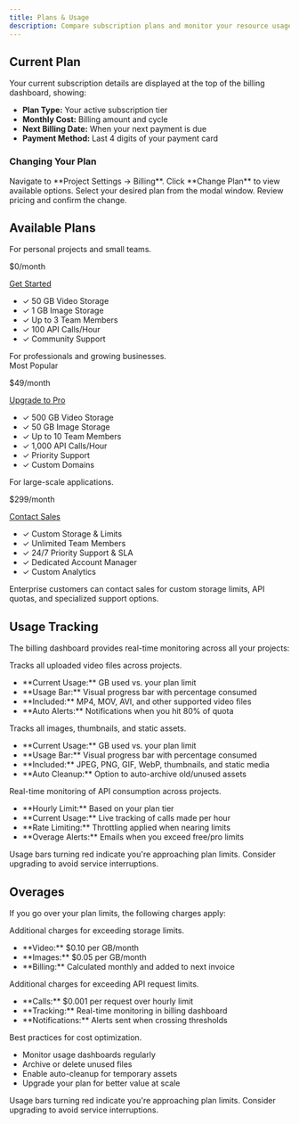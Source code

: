 ```yaml
---
title: Plans & Usage
description: Compare subscription plans and monitor your resource usage.
---
```




## Current Plan

Your current subscription details are displayed at the top of the billing dashboard, showing:

- **Plan Type:** Your active subscription tier
- **Monthly Cost:** Billing amount and cycle
- **Next Billing Date:** When your next payment is due
- **Payment Method:** Last 4 digits of your payment card

### Changing Your Plan

<Steps>
  <Step>
    Navigate to **Project Settings → Billing**.
  </Step>
  <Step>
    Click **Change Plan** to view available options.
  </Step>
  <Step>
    Select your desired plan from the modal window.
  </Step>
  <Step>
    Review pricing and confirm the change.
  </Step>
</Steps>

## Available Plans
<Columns cols={3}>
  <Card title="Free">
    For personal projects and small teams.
    <p className="mt-1 text-sm text-muted-foreground">$0<span
      className="text-base font-normal text-muted-foreground">/month</span></p>
    <a href="https://dash.rixl.com/signup"
       className="mt-4 block w-full rounded-md bg-secondary px-4 py-2 text-center text-sm font-medium text-secondary-foreground">Get
      Started</a>
    <ul className="mt-6 space-y-2 text-sm">
      <li>✓ 50 GB Video Storage</li>
      <li>✓ 1 GB Image Storage</li>
      <li>✓ Up to 3 Team Members</li>
      <li>✓ 100 API Calls/Hour</li>
      <li>✓ Community Support</li>
    </ul>
  </Card>

  <Card title="Pro">
    For professionals and growing businesses.
    <div
      className="absolute top-0 -translate-y-1/2 rounded-full bg-fd-primary px-3 py-1 text-sm font-semibold text-fd-primary-foreground">
      Most Popular
    </div>
    <p className="mt-4 text-3xl font-bold">$49<span
      className="text-base font-normal text-muted-foreground">/month</span></p>
    <a href="https://dash.rixl.com/settings/billing"
       className="mt-4 block w-full rounded-md bg-fd-primary px-4 py-2 text-center text-sm font-medium text-fd-primary-foreground">Upgrade
      to Pro</a>
    <ul className="mt-6 space-y-2 text-sm">
      <li>✓ 500 GB Video Storage</li>
      <li>✓ 50 GB Image Storage</li>
      <li>✓ Up to 10 Team Members</li>
      <li>✓ 1,000 API Calls/Hour</li>
      <li>✓ Priority Support</li>
      <li>✓ Custom Domains</li>
    </ul>
  </Card>

  <Card title="Enterprise">
    For large-scale applications.
    <p className="mt-4 text-3xl font-bold">$299/month</p>
    <a href="mailto:sales@rixl.com"
       className="mt-4 block w-full rounded-md bg-secondary px-4 py-2 text-center text-sm font-medium text-secondary-foreground">Contact
      Sales</a>
    <ul className="mt-6 space-y-2 text-sm">
      <li>✓ Custom Storage & Limits</li>
      <li>✓ Unlimited Team Members</li>
      <li>✓ 24/7 Priority Support & SLA</li>
      <li>✓ Dedicated Account Manager</li>
      <li>✓ Custom Analytics</li>
    </ul>
  </Card>
</Columns>

<Callout type="info">
  Enterprise customers can contact sales for custom storage limits, API quotas, and specialized support options.
</Callout>

## Usage Tracking

The billing dashboard provides real-time monitoring across all your projects:

<Columns cols={3}>
  <Card title="Video Storage">
    Tracks all uploaded video files across projects.
    <ul className="list-disc pl-4 space-y-1 mt-2">
      <li>**Current Usage:** GB used vs. your plan limit</li>
      <li>**Usage Bar:** Visual progress bar with percentage consumed</li>
      <li>**Included:** MP4, MOV, AVI, and other supported video files</li>
      <li>**Auto Alerts:** Notifications when you hit 80% of quota</li>
    </ul>
  </Card>

  <Card title="Image Storage">
    Tracks all images, thumbnails, and static assets.
    <ul className="list-disc pl-4 space-y-1 mt-2">
      <li>**Current Usage:** GB used vs. your plan limit</li>
      <li>**Usage Bar:** Visual progress bar with percentage consumed</li>
      <li>**Included:** JPEG, PNG, GIF, WebP, thumbnails, and static media</li>
      <li>**Auto Cleanup:** Option to auto-archive old/unused assets</li>
    </ul>
  </Card>

  <Card title="API Calls">
    Real-time monitoring of API consumption across projects.
    <ul className="list-disc pl-4 space-y-1 mt-2">
      <li>**Hourly Limit:** Based on your plan tier</li>
      <li>**Current Usage:** Live tracking of calls made per hour</li>
      <li>**Rate Limiting:** Throttling applied when nearing limits</li>
      <li>**Overage Alerts:** Emails when you exceed free/pro limits</li>
    </ul>
  </Card>
</Columns>

<Callout type="warning">
  Usage bars turning red indicate you're approaching plan limits. Consider upgrading to avoid service interruptions.
</Callout>

## Overages

If you go over your plan limits, the following charges apply:

<Columns cols={2}>
  <Card title="Storage Overages">
    Additional charges for exceeding storage limits.
    <ul className="list-disc pl-4 space-y-1 mt-2">
      <li>**Video:** $0.10 per GB/month</li>
      <li>**Images:** $0.05 per GB/month</li>
      <li>**Billing:** Calculated monthly and added to next invoice</li>
    </ul>
  </Card>

  <Card title="API Overages">
    Additional charges for exceeding API request limits.
    <ul className="list-disc pl-4 space-y-1 mt-2">
      <li>**Calls:** $0.001 per request over hourly limit</li>
      <li>**Tracking:** Real-time monitoring in billing dashboard</li>
      <li>**Notifications:** Alerts sent when crossing thresholds</li>
    </ul>
  </Card>
</Columns>

<Card title="Tips to Save Money">
  Best practices for cost optimization.
  <ul className="list-disc pl-4 space-y-1 mt-2">
    <li>Monitor usage dashboards regularly</li>
    <li>Archive or delete unused files</li>
    <li>Enable auto-cleanup for temporary assets</li>
    <li>Upgrade your plan for better value at scale</li>
  </ul>
</Card>

<Callout type="warning">
  Usage bars turning red indicate you're approaching plan limits.
  Consider upgrading to avoid service interruptions.
</Callout>